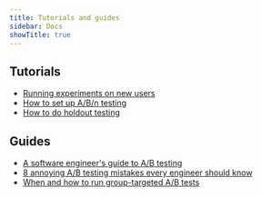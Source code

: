 ```yaml
---
title: Tutorials and guides
sidebar: Docs
showTitle: true
---
```


## Tutorials

- [Running experiments on new users](https://posthog.com/tutorials/new-user-experiments)	
- [How to set up A/B/n testing](https://posthog.com/tutorials/abn-testing)																					
- [How to do holdout testing](https://posthog.com/tutorials/holdout-testing)

## Guides 

- [A software engineer's guide to A/B testing](https://posthog.com/blog/ab-testing-guide-for-engineers)
- [8 annoying A/B testing mistakes every engineer should know](https://posthog.com/blog/ab-testing-mistakes)
- [When and how to run group-targeted A/B tests](https://posthog.com/blog/running-group-targeted-ab-tests)